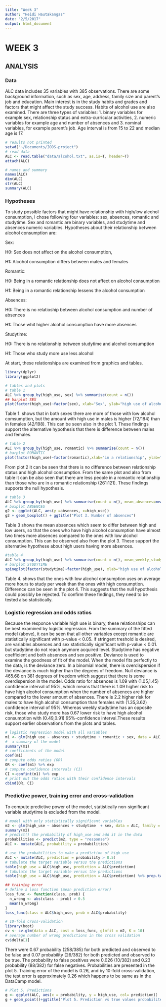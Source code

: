 ```yaml
---
title: "Week 3"
author: "Heidi Hautakangas"
date: "2/5/2017"
output: html_document
---
```



# WEEK 3
## ANALYSIS

### Data


ALC data includes 35 variables with 385 observations. There are some background information, such as sex, age, address, family size and parent's job and education. Main interest is in the study habits and grades and factors that might affect the study success. Habits of alcohol use are also examined. There are three types of variables: 1. binary variables for example sex, relationship status and extra-curricular activities, 2. numeric variables for example age and number of absences and  3. nominal variables, for example parent's job.
Age interval is from 15 to 22 and median age is 17.

```r
# results not printed
setwd("~/Documents/IODS-project")
# read data
ALC <- read.table("data/alcohol.txt", as.is=T, header=T)
attach(ALC)
```
```r
# names and summary
names(ALC)
dim(ALC)
str(ALC)
summary(ALC)

```


### Hypotheses

To study possible factors that might have relationship with high/low alcohol consumption, I chose following four variables: sex, absences, romantic and studytime. Sex and romantic are binary variables, and studytime and absences numeric variables. Hypotheses about their relationship between alcohol consumption are:

Sex:

H0: Sex does not affect on the alcohol consumption, 

H1: Alcohol consumption differs between males and females

Romantic:

H0: Being in a romantic relationship does not affect on alcohol consumption 

H1: Being in a romantic relationship lessens the alcohol consumption

Absences:

H0: There is no relatioship between alcohol consumption and number of absences  

H1: Those whit higher alcohol consumption have more absences

Studytime:

H0: There is no relationship between studytime and alcohol consumption 

H1: Those who study more use less alcohol


At start, these relationships are examined from graphics and tables. 
```r
library(dplyr)
library(ggplot2)
```

```r
# tables and plots
# table 1
ALC %>% group_by(high_use, sex) %>% summarise(count = n())
## barplot SEX
plot(factor(high_use)~factor(sex), xlab="Sex", ylab="high use of alcohol", main="Plot 1. Sex of the students")
```


Table 1. shows that in both sexes there are more of those with low alcohol comsumption, but the amount with high use in males is higher (72/184) than in females (42/198). This can be seen also in the plot 1. These findings support the alternative hypothesis that there is difference between males and females.

```r
# table 2
ALC %>% group_by(high_use, romantic) %>% summarise(count = n()) 
# barplot ROMANTIC
plot(factor(high_use)~factor(romantic),xlab="in a relationship", ylab="high use of alcohol", main= "Plot 2.  Relationship and high alcohol use")

```




From plot 2 it can be seen that there is no difference between relationship  status  and high alcohol consumption. From the same plot and also from table it can be also seen that there are less people in a romantic relationship than those who are in a romantic relationship (261:121). These findings supports the null hypothesis. 

```r
# table 3
ALC %>% group_by(high_use) %>% summarise(count = n(), mean_absences=mean(absences))
# boxplot ABSENCES
g2 <- ggplot(ALC, aes(y =absences, x=high_use))
g2 + geom_boxplot() + ggtitle("Plot 3. Number of absences")
```



Table 3 shows the mean absences which seem to differ between high and low users, so that the ones who have high alcohol consumption have almost two times more absences compared to the ones with low alcohol consumption. This can be observed also from the plot 3. These support the alternative hypothese about high users having more absences.

```r
#table 4
ALC %>% group_by(high_use) %>% summarise(count = n(), mean_weekly_study_time=mean(studytime))
# barplot STUDYTIME 
spineplot(factor(studytime)~factor(high_use), xlab="high use of alcohol", ylab="weekly study time", main="Plot 4. Weekly study time")
```




Table 4. shows that the ones with low alcohol consumption uses on average more hours to study per week than the ones with high consumption. Difference can be seen in the plot 4. This suggests that the null hypothesis could possibly be rejected. To confirm these findings, they need to be tested also statistically.

 
### Logistic regression and odds ratios


Because the responce variable high use is binary, these relationships can be best examined by logistic regression. From the summary of the fitted model (above), it can be seen that all other variables except romantic are statistically significant with p-value < 0.05. If stringent treshold is desired, are variables absences and sex statistically significant with p-value < 0.01. but studytime do not reach anymore acquired level. Studytime has negative coefficient and both absences and sex positive. Deviance is used to examine the goodness of fit of the model. When the model fits perfectly to the data, is the deviance zero. In a binomial model, there is overdispersion if the deviance is much higher than the degrees of freedom. Null deviance is 465.68 on 381 degrees of freedom which suggest that there is some overdispersion in the model. Odds ratio for absences is 1.09 with (1.05,1.45) confidence interval of 95%, which means that there is 1.09 higher risk to have high alcohol consumption when the number of absences are higher compared to the lower amount of absences. There is 2.2 higher risk for males to have high alcohol consumption than females with (1.35,3.62) confidence interval of 95%. Whereas weekly studytime has an opposite risk, those who study more has 0.67 lower risk to have high alcohol consumption with (0.49,0.91) 95%-confidence interval.These results support earlier observations from the plots and tables.

```r
# logistic regression model with all variables
m1 <- glm(high_use ~ absences + studytime + romantic + sex, data = ALC, family = "binomial")
#  a summary of the model
summary(m1)
# coefficients of the model
coef(m1)
# compute odds ratios (OR)
OR <- coef(m1) %>% exp
# compute confidence intervals (CI)
CI <-confint(m1) %>% exp
# print out the odds ratios with their confidence intervals
cbind(OR, CI)
```



### Predictive power, training error and cross-validation

To compute predictive power of the model, statistically non-significant variable studytime is excluded from the model.


```r
# model with only statistically significant variables
m2 <- glm(high_use ~ absences + studytime  + sex, data = ALC, family = "binomial")
summary(m2)
# predict() the probability of high_use and add it in the data
probabilities <- predict(m2, type = "response")
ALC <- mutate(ALC, probability = probabilities)

# use the probabilities to make a prediction of high_use
ALC <- mutate(ALC, prediction = probability > 0.5)
# tabulate the target variable versus the predictions
table(high_use = ALC$high_use, prediction = ALC$prediction)
# tabulate the target variable versus the predictions
table(high_use = ALC$high_use, prediction = ALC$prediction) %>% prop.table() %>% addmargins()

## training error
# define a loss function (mean prediction error)
loss_func <- function(class, prob) {
  n_wrong <- abs(class - prob) > 0.5
  mean(n_wrong)
}
loss_func(class = ALC$high_use, prob = ALC$probability)

# 10-fold cross-validation 
library(boot)
cv <- cv.glm(data = ALC, cost = loss_func, glmfit = m2, K = 10)
# average number of wrong predictions in the cross validation
cv$delta[1]

```

There were 0.67 probability (258/385) for both predicted and observed to be false and 0.07 probability (26/382) for both predicted and observed to be true. The probability to false positives were 0.026 (10/382) and 0.23 probability (88/382) for false negatives. Probabilities are presented in the plot 5.
Training error of the model is 0.26, and by 10-fold cross-validation, the test error is approximately 0.26 which happens to be same as in the DataCamp model.

```r
# Plot 5. Predictions
g <- ggplot(ALC, aes(x = probability, y = high_use, col= prediction))
g + geom_point()+ggtitle("Plot 5. Prediction vs true values probabilites")
```